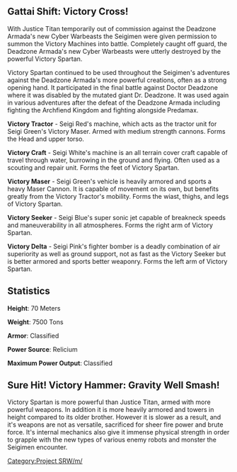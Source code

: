 == Gattai Shift: Victory Cross! ==
With Justice Titan temporarily out of commission against the Deadzone Armada's new Cyber Warbeasts the Seigimen were given permission to summon the Victory Machines into battle. Completely caught off guard, the Deadzone Armada's new Cyber Warbeasts were utterly destroyed by the powerful Victory Spartan. 

Victory Spartan continued to be used throughout the Seigimen's adventures against the Deadzone Armada's more powerful creations, often as a strong opening hand. It participated in the final battle against Doctor Deadzone where it was disabled by the mutated giant Dr. Deadzone. It was used again in various adventures after the defeat of the Deadzone Armada including fighting the Archfiend Kingdom and fighting alongside Predamax. 

'''Victory Tractor''' - Seigi Red's machine, which acts as the tractor unit for Seigi Green's Victory Maser. Armed with medium strength cannons. Forms the Head and upper torso.

'''Victory Craft''' - Seigi White's machine is an all terrain cover craft capable of travel through water, burrowing in the ground and flying. Often used as a scouting and repair unit. Forms the feet of Victory Spartan.

'''Victory Maser''' - Seigi Green's vehicle is heavily armored and sports a heavy Maser Cannon. It is capable of movement on its own, but benefits greatly from the Victory Tractor's mobility. Forms the wiast, thighs, and legs of Victory Spartan.

'''Victory Seeker''' - Seigi Blue's super sonic jet capable of breakneck speeds and maneuverability in all atmospheres. Forms the right arm of Victory Spartan. 

'''Victory Delta''' - Seigi Pink's fighter bomber is a deadly combination of air superiority as well as ground support, not as fast as the Victory Seeker but is better armored and sports better weaponry. Forms the left arm of Victory Spartan.

== Statistics ==
'''Height''': 70 Meters

'''Weight''': 7500 Tons

'''Armor''': Classified

'''Power Source''': Relicium

'''Maximum Power Output''': Classified

== Sure Hit! Victory Hammer: Gravity Well Smash! ==
Victory Spartan is more powerful than Justice Titan, armed with more powerful weapons. In addition it is more heavily armored and towers in height compared to its older brother. However it is slower as a result, and it's weapons are not as versatile, sacrificed for sheer fire power and brute force. It's internal mechanics also give it immense physical strength in order to grapple with the new types of various enemy robots and monster the Seigimen encounter.

[[Category:Project SRW/m/]]